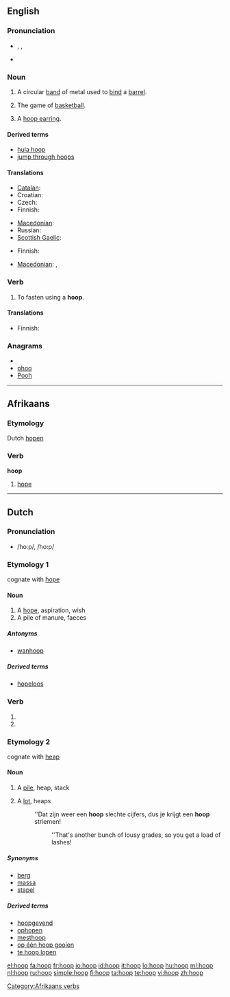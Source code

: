 ==English==
{{wikipedia}}

===Pronunciation===
* {{enPR|ho͞op}}, {{IPA|/huːp/}}, {{SAMPA|/hu:p/}}
* {{rhymes|uːp}}

===Noun===
{{en-noun}}

# A circular [[band]] of metal used to [[bind]] a [[barrel]].
# {{italbrac|plural}} The game of [[basketball]].
# A [[hoop earring]].

====Derived terms====
* [[hula hoop]]
* [[jump through hoops]]

====Translations====
{{trans-top|circular band of metal used to bind a barrel}}
* [[Catalan]]: {{t|ca|cèrcol|m}}
* Croatian: {{t-|hr|obruč|m|alt=ȍbrūč}}
* Czech: {{t-|cs|obruč|f}}
* Finnish: {{t-|fi|vanne}}
{{trans-mid}}
* [[Macedonian]]: {{t|mk|обрач|m|tr=óbrač}}
* Russian: {{t+|ru|обруч|m|tr=óbruč}}
* [[Scottish Gaelic]]: {{t-|gd|cearcall|m|xs=Scottish Gaelic}}
{{trans-bottom}}

{{trans-top|hoops: basketball}}
* Finnish: {{t+|fi|koris}}
{{trans-mid}}
* [[Macedonian]]: {{t-|mk|кош|m|tr=koš}}, {{t|mk|обрач|m|tr=óbrač}}
{{trans-bottom}}

{{trans-see|hoop earring}}

===Verb===
{{en-verb}}

# To fasten using a '''hoop'''.

====Translations====
{{trans-top|to fasten with hoop}}
* Finnish: {{t-|fi|vannehtia}}
{{trans-mid}}
{{trans-bottom}}

===Anagrams===
* {{alphagram|hoop}}
* [[phoo#English|phoo]]
* [[Pooh#English|Pooh]]

----

==Afrikaans==

===Etymology===
Dutch [[hopen]]

===Verb===
'''hoop'''

# [[hope]]

[[Category:Afrikaans verbs]]

----

==Dutch==

===Pronunciation===
* /hoːp/, /ho:p/

===Etymology 1===
cognate with [[hope]]

====Noun====
{{nl-noun|g=c|hopen|hoopje}}

# A [[hope]], aspiration, wish
# A pile of manure, faeces

=====Antonyms=====
* {{sense|hope}} [[wanhoop]]

=====Derived terms=====
* [[hopeloos]]

===Verb===
{{infl|nl}}

# {{nl-verb-form|p=1|n=sg|t=pres|m=ind|hopen}}
# {{nl-verb-form|m=imp|hopen}}

===Etymology 2===
cognate with [[heap]]

====Noun====
{{nl-noun|hopen|hoopje|hoopjes}}

# A [[pile]], heap, stack
# {{figurative}} A [[lot]], heaps
#: ''Dat zijn weer een '''hoop''' slechte cijfers, dus je krijgt een '''hoop''' striemen!
#:: ''That's another bunch of lousy grades, so you get a load of lashes!

=====Synonyms=====
* [[berg]]
* [[massa]]
* [[stapel]]

=====Derived terms=====
* [[hoopgevend]]
* [[ophopen]]
* [[mesthoop]]
* [[op één hoop gooien]]
* [[te hoop lopen]]

[[el:hoop]]
[[fa:hoop]]
[[fr:hoop]]
[[io:hoop]]
[[id:hoop]]
[[it:hoop]]
[[lo:hoop]]
[[hu:hoop]]
[[ml:hoop]]
[[nl:hoop]]
[[ru:hoop]]
[[simple:hoop]]
[[fi:hoop]]
[[ta:hoop]]
[[te:hoop]]
[[vi:hoop]]
[[zh:hoop]]